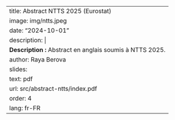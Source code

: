 
---
title: Abstract NTTS 2025 (Eurostat)
image: img/ntts.jpeg
date: "2024-10-01"
description: |
  <b>Description :</b> Abstract en anglais soumis à NTTS 2025.
author: Raya Berova
slides:
  text: pdf
  url: src/abstract-ntts/index.pdf
order: 4
lang: fr-FR
---
